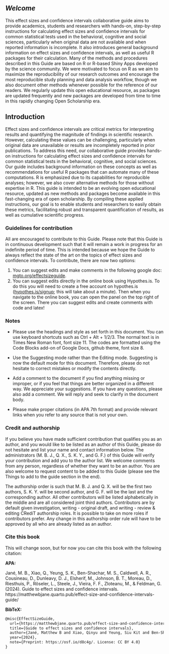 
## *Welcome* {.unnumbered}

This effect sizes and confidence intervals collaborative guide aims to provide academics, students and researchers with hands-on, step-by-step instructions for calculating effect sizes and confidence intervals for common statistical tests used in the behavioral, cognitive and social sciences, particularly when original data are not available and when reported information is incomplete. It also introduces general background information on effect sizes and confidence intervals, as well as useful R packages for their calculation. Many of the methods and procedures described in this Guide are based on R or R-based Shiny Apps developed by the science community. We were motivated to focus on R as we aim to maximize the reproducibility of our research outcomes and encourage the most reproducible study planning and data analysis workflow, though we also document other methods whenever possible for the reference of our readers. We regularly update this open educational resource, as packages are updated frequently and new packages are developed from time to time in this rapidly changing Open Scholarship era.
  



## Introduction {.unnumbered}

Effect sizes and confidence intervals are critical metrics for interpreting results and quantifying the magnitude of findings in scientific research. However, calculating these values can be challenging, particularly when original data are unavailable or results are incompletely reported in prior publications. To address this need, our collaborative guide provides hands-on instructions for calculating effect sizes and confidence intervals for common statistical tests in the behavioral, cognitive, and social sciences. Our guide includes background information on these concepts as well as recommendations for useful R packages that can automate many of these computations. R is emphasized due to its capabilities for reproducible analyses; however, we also cover alternative methods for those without expertise in R. This guide is intended to be an evolving open educational resource, updated as new methods and packages become available in this fast-changing era of open scholarship. By compiling these applied instructions, our goal is to enable students and researchers to easily obtain these metrics, facilitating robust and transparent quantification of results, as well as cumulative scientific progress.



### Guidelines for contribution {.unnumbered}

All are encouraged to contribute to this Guide. Please note that this Guide is in continuous development such that it will remain a work in progress for an indefinite period of time. This is intended because we hope the Guide to always reflect the state of the art on the topics of effect sizes and confidence intervals. To contribute, there are now two options:

1. You can suggest edits and make comments in the following google doc: [mgto.org/effectsizeguide](https://mgto.org/effectsizeguide).
2. You can suggest edits directly in the online book using Hypothes.is. To do this you will need to create a free account on hypothes.is ([hypothes.is/signup](https://hypothes.is/signup); this will take about a minute). Then when you navigate to the online book, you can open the panel on the top right of the screen. There you can suggest edits and create comments with code and latex!


### Notes {.unnumbered}

-   Please use the headings and style as set forth in this document. You can use keyboard shortcuts such as Ctrl + Alt + 1/2/3. The normal text is in Times New Roman font, font size 11. The codes are formatted using the Code Blocks add-on of Google Docs, github theme, font size 8.

-   Use the Suggesting mode rather than the Editing mode. Suggesting is now the default mode for this document. Therefore, please do not hesitate to correct mistakes or modify the contents directly.

-   Add a comment to the document if you find anything missing or improper, or if you feel that things are better organized in a different way. We appreciate your suggestions. If you have any questions, please also add a comment. We will reply and seek to clarify in the document body.

-   Please make proper citations (in APA 7th format) and provide relevant links when you refer to any source that is not your own.


### Credit and authorship {.unnumbered}

If you believe you have made sufficient contribution that qualifies you as an author, and you would like to be listed as an author of this Guide, please do not hesitate and list your name and contact information below. The administrators (M. B. J., Q. X., S. K. Y., and G. F.) of this Guide will verify your contribution and add you to the author list. We welcome comments from any person, regardless of whether they want to be an author. You are also welcome to request content to be added to this Guide (please see the Things to add to the guide section in the end).

The authorship order is such that M. B. J. and Q. X. will be the first two authors, S. K. Y. will be second author, and G. F. will be the last and the corresponding author. All other contributors will be listed alphabetically in the middle and are all considered joint third authors. Contributors are by default given investigation, writing - original draft, and writing - review & editing CRediT authorship roles. It is possible to take on more roles if contributors prefer. Any change in this authorship order rule will have to be approved by all who are already listed as an author.

### Cite this book {.unnumbered}

This will change soon, but for now you can cite this book with the following citation:

**APA:**

Jané, M. B., Xiao, Q., Yeung, S. K., Ben-Shachar, M. S., Caldwell, A. R., Cousineau, D., Dunleavy, D. J., Elsherif, M., Johnson, B. T., Moreau, D., Riesthuis, P., Röseler, L., Steele, J., Vieira, F. F., Zloteanu, M., & Feldman, G. (2024). Guide to effect sizes and confidence intervals. https://matthewbjane.quarto.pub/effect-size-and-confidence-intervals-guide/


**BibTeX:**

``` default
@misc{EffectSizeGuide, 
  url={https://matthewbjane.quarto.pub/effect-size-and-confidence-intervals-guide/},
  title={Guide to effect sizes and confidence intervals}, 
  author={Jané, Matthew B and Xiao, Qinyu and Yeung, Siu Kit and Ben-Shachar, Mattan S and Caldwell, Aaron R and Cousineau, Denis and Dunleavy, Daniel J and Elsherif, Mahmoud and Johnson, Blair T and Moreau, David and Riesthuis, Paul and Röseler, Lukas and Steele, James and Vieira, Felipe F. and Zloteanu, Mircea and Feldman, Gilad},
  year={2024},
  note={Preprint: https://osf.io/d8c4g/. License: CC BY 4.0}
} 
```









